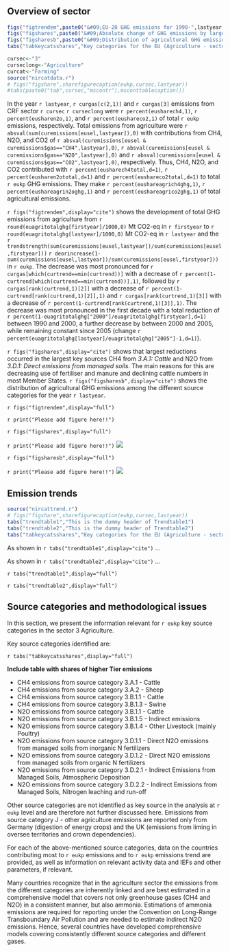 ﻿#

## Overview of sector
```r
figs("figtrendem",paste0("&#09;EU-28 GHG emissions for 1990-",lastyear," from CRF Sector 3: 'Agriculture' in CO2 equivalents (Mt)"))
figs("figshares",paste0("&#09;Absolute change of GHG emissions by large key source categories 1990-",lastyear," in CO2 equivalents (Mt) in CRF Sector 3: 'Agriculture'"))
figs("figsharesb",paste0("&#09;Distribution of agricultural GHG emissions among the different source categories for the year ",lastyear))
tabs("tabkeycatsshares","Key categories for the EU (Agriculture - sector excerpt)")
```
```r
cursec<-"3"
curseclong<-"Agriculture"
curcat<-"Farming"
source("nircatdata.r")
# figs("figshare",sharefigurecaption(eukp,cursec,lastyear))
#tabs(paste0("tab",cursec,"mscontr"),msconttablecaption())
```

In the year `r lastyear`, `r curgas[c(2,1)]` and `r curgas[3]` emissions from CRF sector `r cursec` `r curseclong` were `r percent(eusharech4,1)`, `r percent(eusharen2o,1)`, and `r percent(eushareco2,1)` of total `r eukp` emissions, respectively. Total emissions from agriculture were `r absval(sum(curemissions[eusel,lastyear]),0)` with contributions from CH4, N2O, and CO2 of `r absval(curemissions[eusel & curemissions$gas=="CH4",lastyear],0)`, `r absval(curemissions[eusel & curemissions$gas=="N2O",lastyear],0)` and `r absval(curemissions[eusel & curemissions$gas=="CO2",lastyear],0)`, respectively. Thus, CH4, N2O, and CO2  contributed with `r percent(eusharech4total,d=1)`,  `r percent(eusharen2ototal,d=1)` and `r percent(eushareco2total,d=1)` to total `r eukp` GHG emissions. They make `r percent(eushareagrich4ghg,1)`, `r percent(eushareagrin2oghg,1)` and `r percent(eushareagrico2ghg,1)` of total agricultural emissions.

`r figs("figtrendem",display="cite")` shows the development of total GHG emissions from agriculture from `r round(euagritotalghg[firstyear]/1000,0)` Mt CO2-eq in `r firstyear` to `r round(euagritotalghg[lastyear]/1000,0)` Mt CO2-eq in `r lastyear` and the `r trendstrength(sum(curemissions[eusel,lastyear])/sum(curemissions[eusel,firstyear]))` `r deorincrease(1-sum(curemissions[eusel,lastyear])/sum(curemissions[eusel,firstyear]))` in `r eukp`. The decrease was most pronounced for `r curgas[which(curtrend==min(curtrend))]` with a decrease of `r percent(1-curtrend[which(curtrend==min(curtrend))],1)`, followed by `r curgas[rank(curtrend,1)[2]]` with a decrease of `r percent(1-curtrend[rank(curtrend,1)[2]],1)` and `r curgas[rank(curtrend,1)[3]]` with a decrease of `r percent(1-curtrend[rank(curtrend,1)[3]],1)`. The decrease was most pronounced in the first decade with a total reduction of `r percent(1-euagritotalghg["2000"]/euagritotalghg[firstyear],d=1)` between 1990 and 2000, a further decrease by between 2000 and 2005, while remaining constant since 2005 (change `r percent(euagritotalghg[lastyear]/euagritotalghg["2005"]-1,d=1)`).

`r figs("figshares",display="cite")` shows that largest reductions occurred in the largest key sources CH4 from *3.A.1: Cattle* and N2O from *3.D.1: Direct emissions from managed soils*. The main reasons for this are decreasing use of fertiliser and manure and declining cattle numbers in most Member States. `r figs("figsharesb",display="cite")` shows the distribution of agricultural GHG emissions among the different source categories for the year `r lastyear`. 



`r figs("figtrendem",display="full")`

`r print("Please add figure here!!")`

`r figs("figshares",display="full")`

`r print("Please add figure here!!")`
![]($ubaimages$/$cursubm$/Absolutechangeinsector3columns.jpg)

`r figs("figsharesb",display="full")`

`r print("Please add figure here!!")`
![]($ubaimages$/$cursubm$/Shareoflargestkeycategorysources2014piechart.jpg)

## Emission trends
```r
source("nircattrend.r")
# figs("figshare",sharefigurecaption(eukp,cursec,lastyear))
tabs("trendtable1","This is the dummy header of Trendtable1")
tabs("trendtable2","This is the dummy header of Trendtable2")
tabs("tabkeycatsshares","Key categories for the EU (Agriculture - sector excerpt)")
```

As shown in `r tabs("trendtable1",display="cite")` ...

As shown in `r tabs("trendtable2",display="cite")` ...

`r tabs("trendtable1",display="full")`

`r tabs("trendtable2",display="full")`



## Source categories and methodological issues

In this section, we present the information relevant for `r eukp` key source categories in the sector 3 Agriculture.

Key source categories identified are: 

`r tabs("tabkeycatsshares",display="full")`

**Include table with shares of higher Tier emissions**
<!--
Note: during agrichecks the function keycateuc calculates Level Key source categories based on the list of source categories obtained in 2017 from UBA-V. the agri-list has been changed acc to own preferences and consistent with the source categories in the NIR chapter. all emissions are ranked and cumulative emissions are calculated - based on this the L key source categories for EUC are identified for first and last year.

files saved at ecir/keycategories:
- keyeuagri.csv
- agridetem.csv (a mix of source categories to be used with emissions)
- agrimethods.csv

Further processing has been done in excel as in \\MARSBL1BHL\Agrienv\ghginventory\ecir\keycategories\keyeuagri~20170523.xlsx

- assign 'higher Tier or not' by country (1/0) in new column in sheet agrimethods
- transfer this info into sheet agridetem
- calculate share of higher-Tier emissions for EUC (e.g. =SUMPRODUCT(I934:I962,P934:P962)/SUM(P934:P962))
- transfer this info into sheet keyeuagri
- filter source categories and copy table into sheet 'Table 1'

-->

* CH4 emissions from source category 3.A.1 - Cattle 
* CH4 emissions from source category 3.A.2 - Sheep 
* CH4 emissions from source category 3.B.1.1 - Cattle
* CH4 emissions from source category 3.B.1.3 - Swine
* N2O emissions from source category 3.B.1.1 - Cattle
* N2O emissions from source category 3.B.1.5 - Indirect emissions
* N2O emissions from source category 3.B.1.4 - Other Livestock (mainly Poultry)
* N2O emissions from source category 3.D.1.1 - Direct N2O emissions from managed soils from inorganic N fertilizers
* N2O emissions from source category 3.D.1.2 - Direct N2O emissions from managed soils from organic N fertilizers
* N2O emissions from source category 3.D.2.1 - Indirect Emissions from Managed Soils, Atmospheric Deposition
* N2O emissions from source category 3.D.2.2 - Indirect Emissions from Managed Soils, Nitrogen leaching and run-off

Other source categories are not identified as key source in the analysis at `r eukp` level and are therefore not further discussed here. Emissions from source category J - other agriculture emissions are reported only from Germany (digestion of energy crops) and the UK (emissions from liming in oversee territories and crown dependencies).

For each of the above-mentioned source categories, data on the countries contributing most to `r eukp` emissions and to `r eukp` emissions trend are provided, as well as information on relevant activity data and IEFs and other parameters, if relevant.


Many countries recognize that in the agriculture sector the emissions from the different categories are inherently linked and are best estimated in a comprehensive model that covers not only greenhouse gases (CH4 and N2O) in a consistent manner, but also ammonia. Estimations of ammonia emissions are required for reporting under the Convention on Long-Range Transboundary Air Pollution and are needed to estimate indirect N2O emissions. Hence, several countries have developed comprehensive models covering consistently different source categories and different gases.  

<!--
Comment: recommendation to not focus on individual countries as more countries have such systems and they all should be mentioned (or none)

* Austria: For the calculation of the losses of gaseous N species the mass-flow procedure pursuant to EMEP/CORINAIR is used. A detailed emission model for NH3, NMVOC and NOx has been integrated into the national inventory.
* Germany: Germany uses the emission inventory model GAS-EM to calculate consistently emissions of CH4, NH3, N2O, and NO from agricultural sources. It is based on IPCC methodologies and has been developed in recent years with a comprehensive description found in Roesemann et al. (2013). Basis of the model is the feed intake which determine emissions in category 3.A and which determines N and C excretion rates relevant for category 3.B and also 3.D. Data are available at district (Landkreis, livestock characterisation, housing systems, manure management systems) and regional (Bundesland) level. N-emissions are considered within an N-flow concept (Daemmgen and Hutchings, 2005). In the N-flow concept, only remaining N in manure is transferred to storage systems, after subtraction of emissions in housing systems. Emissions are subtracted from the total N-pool.
* Denmark: The emissions from the agricultural sector are calculated in a comprehensive agricultural model complex called IDA (Integrated Database model for Agricultural emissions). The model complex is designed in a relational data-base system (MS Access). Input data are stored in tables in one database called IDA_Backend and the calculations are carried out as queries in another linked database called IDA. This model complex is implemented in great detail and is used to cover emissions of NH3, particulate matter and greenhouse gases. Thus, there is a direct coherence between the NH3 emission and the emission of N2O. 
Finland: Finland uses a nitrogen mass flow model (except for N-fixing, crop residue and sewage sludge) accounts for nitrogen losses as ammonia and nitrous oxide emissions during manure management in animal houses, during storage and application; the calculation method was developed in order to avoid double-counting.
* Finland: Direct N2O emissions and deposition from manure management are calculated with a national calculation model (Grönroos et al. 2009); leaching is calculated separately. The model integrates both ammonia and nitrous oxide emissions from manure in each phase of the manure management chain and allows accounting for the effect of possible abatement measures to volatilisation. The amount of N volatilised as NH3-N and NO-N from MMS is calculated in the model separately from the application to fields (NH3-N during and after spreading).
* The Netherlands: N-flows from animal production are assessed by the National Emission Model for Ammonia (NEMA). Results include emissions of ammonia (NH3), nitric oxide (NO), nitrous oxide (N2O) and nitrogen gas (N2) from stable and storage.
* Slovenia: a mass balance approach which tracks nitrogen throughout the system is used to estimate N2O emissions, based on EMEP/CORINAIR (2013) methodology. The amount of N which is lost through volatilisation is estimated simultaneously with direct N2O emissions using EMEP/CORINAIR (2013) methodology. Similar mass-flow approach, based on EMEP/EEA guidelines is followed by Iceland.
-->
 

